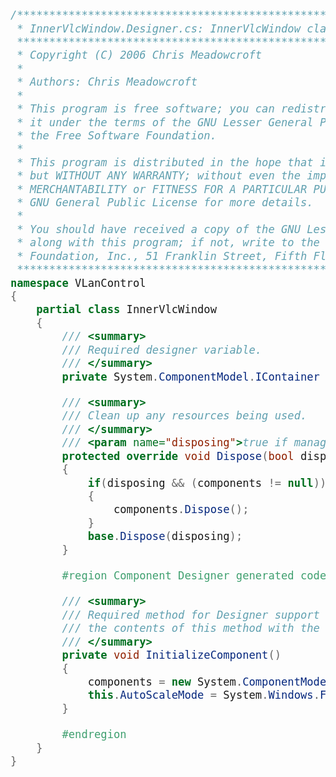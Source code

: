 {{example code|l=LGPL|for=.Net Interface to VLC}}
<big><big><syntaxhighlight lang="csharp">
/*****************************************************************************
 * InnerVlcWindow.Designer.cs: InnerVlcWindow class definition
 *****************************************************************************
 * Copyright (C) 2006 Chris Meadowcroft
 *
 * Authors: Chris Meadowcroft
 *
 * This program is free software; you can redistribute it and/or modify
 * it under the terms of the GNU Lesser General Public License as published by
 * the Free Software Foundation.
 *
 * This program is distributed in the hope that it will be useful,
 * but WITHOUT ANY WARRANTY; without even the implied warranty of
 * MERCHANTABILITY or FITNESS FOR A PARTICULAR PURPOSE.  See the
 * GNU General Public License for more details.
 *
 * You should have received a copy of the GNU Lesser General Public License
 * along with this program; if not, write to the Free Software
 * Foundation, Inc., 51 Franklin Street, Fifth Floor, Boston MA 02110-1301, USA.
 *****************************************************************************/
namespace VLanControl
{
	partial class InnerVlcWindow
	{
		/// <summary> 
		/// Required designer variable.
		/// </summary>
		private System.ComponentModel.IContainer components = null;

		/// <summary> 
		/// Clean up any resources being used.
		/// </summary>
		/// <param name="disposing">true if managed resources should be disposed; otherwise, false.</param>
		protected override void Dispose(bool disposing)
		{
			if(disposing && (components != null))
			{
				components.Dispose();
			}
			base.Dispose(disposing);
		}

		#region Component Designer generated code

		/// <summary> 
		/// Required method for Designer support - do not modify 
		/// the contents of this method with the code editor.
		/// </summary>
		private void InitializeComponent()
		{
			components = new System.ComponentModel.Container();
			this.AutoScaleMode = System.Windows.Forms.AutoScaleMode.Font;
		}

		#endregion
	}
}
</syntaxhighlight></big></big>